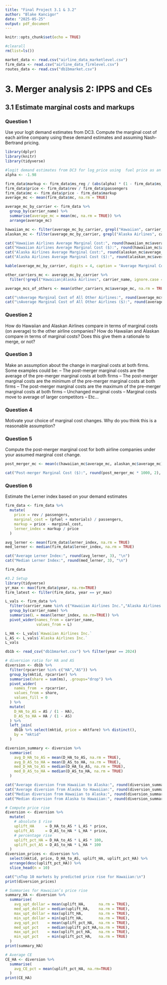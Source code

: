 ```yaml
---
title: "Final Project 3.1 & 3.2"
author: "Blake Kancigor"
date: "2025-05-25"
output: pdf_document
---
```


```r
knitr::opts_chunk$set(echo = TRUE)
```

```r
#clearall
rm(list=ls()) 
```

```r
market_data <- read.csv("airline_data_marketlevel.csv")
firm_data <- read.csv("airline_data_firmlevel.csv")
routes_data <- read.csv("db1bmarket.csv")
```

# 3. Merger analysis 2: IPPS and CEs


## 3.1 Estimate marginal costs and markups


### Question 1

Use your logit demand estimates from DC3. Compute the marginal cost of each airline company using
these demand estimates and assuming Nash-Bertrand pricing.

```r
library(dplyr)
library(knitr)
library(tidyverse)
```

```r
#logit demand estimates from DC3 for log_price using  fuel price as an instrument = -1.3318
alpha <- -1.98

firm_data$markup <- firm_data$ms_reg / (abs(alpha) * (1 - firm_data$ms_reg))
firm_data$price <- firm_data$rev / firm_data$passengers
firm_data$mc <- firm_data$price - firm_data$markup
average_mc <- mean(firm_data$mc, na.rm = TRUE)

average_mc_by_carrier <- firm_data %>%
  group_by(carrier_name) %>%
  summarise(average_mc = mean(mc, na.rm = TRUE)) %>%
  arrange(average_mc)

hawaiian_mc <- filter(average_mc_by_carrier, grepl("Hawaiian", carrier_name, ignore.case = TRUE))
alaskan_mc <- filter(average_mc_by_carrier, grepl("Alaska Airlines", carrier_name, ignore.case = TRUE))

cat("Hawaiian Airlines Average Marginal Cost:", round(hawaiian_mc$average_mc, 4), "\n")
cat("Hawaiian Airlines Average Marginal Cost ($):", round(hawaiian_mc$average_mc * 1000, 2), "\n")
cat("Alaska Airlines Average Marginal Cost:", round(alaskan_mc$average_mc, 4), "\n\n")
cat("Alaska Airlines Average Marginal Cost ($):", round(alaskan_mc$average_mc * 1000, 2), "\n\n")

kable(average_mc_by_carrier, digits = 4, caption = "Average Marginal Cost by Airline")

other_carriers_mc <- average_mc_by_carrier %>%
  filter(!grepl("Hawaiian|Alaska Airlines", carrier_name, ignore.case = TRUE))

average_mcs_of_others <- mean(other_carriers_mc$average_mc, na.rm = TRUE)

cat("\nAverage Marginal Cost of All Other Airlines:", round(average_mcs_of_others, 4), "\n")
cat("\nAverage Marginal Cost of All Other Airlines ($):", round(average_mcs_of_others * 1000, 2), "\n")

```



### Question 2

How do Hawaiian and Alaskan Airlines compare in terms of marginal costs (on average) to the other airline companies? How do Hawaiian and Alaskan compare in terms of marginal costs? Does this give them a rationale to merge, or not?

\textcolor{blue}{Based on the above marginal cost estimates, Alaska Airlines has a higher average marginal cost (159.62 dollars) than Hawaiian Airlines (105.10 dollars), but both are well below the airline industry average of 582.10 dollars across all other carriers. Although we should note that the average of "all other airlines" is probably inflated by skewed data that includes a long tail of smaller, less efificent airline carriers with unusually high costs. If we wanted to focus on only major competitors, the industry average would probably be closer to Hawaiian and Alaska's averages.}

\textcolor{blue}{The difference in costs between Alaska and Hawaiian might be a result of a few different factors including network structure and plane fleet efficiency. But, since they both are much lower than the industry average, it means they are both pretty efficient airlines. This might mean that if they merged, it could have operational synergies especially if Alaska's larger scale and greater routes could help optimize Hawaiian's operations since they're more isolated.}

\textcolor{blue}{Overall, the cost comparison does provide some economic justification for a merger. If the two airlines were able to successfully merge and integrate together, it could lower Hawaiian's marginal cost further, which would help the combined airline company compete more with other airlines. This would allow them to also hopefully pass on some of those savings to consumers, lowering ticket fares.}



### Question 3

Make an assumption about the change in marginal costs at both firms. Some examples could be:
– The post-merger marginal costs are the average of the pre-merger marginal costs at both firms
– The post-merger marginal costs are the minimum of the pre-merger marginal costs at both firms
– The post-merger marginal costs are the maximum of the pre-merger marginal costs at both firms
– Unchanged marginal costs
– Marginal costs move to average of larger competitors
– Etc...

\textcolor{blue}{We are going to assume that the post-merger marginal cost for the combined company is roughly the average of their pre-merger marginal costs. While not perfect, it is a conservative and reasonable middle-ground assumption. We think that it might be around there because there will be some operational efficiencies that will be realized through integration (shared infrastructure and workforce, improved aircraft utilization, centralized maintenance, etc.), but not so quickly or perfectly to fully bring one airlines's cost structure down to the other's. We think this allows us to account for the effects of partial cost synergies while not being too optimistic or pessimistic in projections.}



### Question 4

Motivate your choice of marginal cost changes. Why do you think this is a reasonable assumption?

\textcolor{blue}{As explained in question 3, we chose to model the post-merger marginal cost as the average of Hawaiian and Alaska's pre-merger marginal costs. We believe that it is reasonable to expect that the merged company would definitely realize some operational efficiencies, but not enough so to align one carrier's costs with the other and drastically change the structure in a short amount of time.}

\textcolor{blue}{Alaska's network and operations are definitely more scalable and are focused on the US mainland, while Hawaiian's cost base is probably higher because it's hub is in Hawaii and is thus more constrained. There are also more limited competitive pressures and higher fixed costs per route for Hawaiian. We think that some amount of cost-sharing is likely especially when it comes to fleet maintenance, scheduling, contracts with manufacturers/other suppliers, and other integrated areas in the post-merger company.}



### Question 5

Compute the post-merger marginal cost for both airline companies under your assumed marginal cost
change.

```r
post_merger_mc <- mean(c(hawaiian_mc$average_mc, alaskan_mc$average_mc))

cat("Post-merger Marginal Cost ($):", round(post_merger_mc * 1000, 2), "\n")
```

\textcolor{blue}{Based on the assumption that the merged company's marginal costs would be the average of the pre-merger costs, we calculate a post-merger marginal cost of 132.36 dollars. This reflects that middle between Hawaiian's relatively lower costs and Alaska's slightly higher ones, accounting for us expecting moderate efficiency gains without assuming perfect and full integration success in the short-term.}



### Question 6

Estimate the Lerner index based on your demand estimates

```r
firm_data <- firm_data %>%
  mutate(
    price = rev / passengers,
    marginal_cost = (pfuel + materials) / passengers,
    markup = price - marginal_cost,
    lerner_index = markup / price
  )

avg_lerner <- mean(firm_data$lerner_index, na.rm = TRUE)
med_lerner <- median(firm_data$lerner_index, na.rm = TRUE)

cat("Average Lerner Index:", round(avg_lerner, 3), "\n")
cat("Median Lerner Index:", round(med_lerner, 3), "\n")
```
```r
firm_data
```


\textcolor{blue}{Using our demand elasticity estimate of -1.3318 and the Nash-Bertrand pricing model, we calculated the Lerner Index for all airline data. The average and median Lerner Index are both 0.429, which means that airlines charge prices that are roughly 43 percent higher than their marginal cost.}

\textcolor{blue}{This menas that airlines definitely maintain a good degree of market power, even in such a competitive industry and market. Being able to keep decent markups of this magnitude probably comes from factors like route dominance, loyalty programs, and offering product differentiation (flight times, amenities, direct routes, etc).}

```r
#3.2 Setup
library(tidyverse)
yr_max <- max(firm_data$year, na.rm=TRUE)
firm_latest <- filter(firm_data, year == yr_max)

L_vals <- firm_data %>%
  filter(carrier_name %in% c("Hawaiian Airlines Inc.","Alaska Airlines Inc.")) %>%
  group_by(carrier_name) %>%
  summarise(L = mean(lerner_index, na.rm=TRUE)) %>%
  pivot_wider(names_from = carrier_name,
              values_from = L)

L_HA <- L_vals$`Hawaiian Airlines Inc.`
L_AS <- L_vals$`Alaska Airlines Inc.`
L_vals
```

```r
db1b <- read_csv("db1bmarket.csv") %>% filter(year == 2024)

# diversion ratio for HA and AS
diversion <- db1b %>%
  filter(rpcarrier %in% c("HA","AS")) %>%
  group_by(mktid, rpcarrier) %>%
  summarise(share = sum(ms), .groups="drop") %>%
  pivot_wider(
    names_from  = rpcarrier,
    values_from = share,
    values_fill = 0
  ) %>%
  mutate(
    D_HA_to_AS = AS / (1 - HA),
    D_AS_to_HA = HA / (1 - AS)
  ) %>%
  left_join(
    db1b %>% select(mktid, price = mktfare) %>% distinct(),
    by = "mktid"
  )

diversion_summary <- diversion %>%
  summarise(
    avg_D_HA_to_AS = mean(D_HA_to_AS, na.rm = TRUE),
    avg_D_AS_to_HA = mean(D_AS_to_HA, na.rm = TRUE),
    med_D_HA_to_AS = median(D_HA_to_AS, na.rm = TRUE),
    med_D_AS_to_HA = median(D_AS_to_HA, na.rm = TRUE)
  )

cat("Average diversion from Hawaiian to Alaska:", round(diversion_summary$avg_D_HA_to_AS, 3), "\n")
cat("Average diversion from Alaska to Hawaiian:", round(diversion_summary$avg_D_AS_to_HA, 3), "\n")
cat("Median diversion from Hawaiian to Alaska:", round(diversion_summary$med_D_HA_to_AS, 3), "\n")
cat("Median diversion from Alaska to Hawaiian:", round(diversion_summary$med_D_AS_to_HA, 3), "\n")
```

```r
# Compute price rise
diversion <- diversion %>%
  mutate(
    # absolute $ rise
    uplift_HA     = D_HA_to_AS * L_AS * price,
    uplift_AS     = D_AS_to_HA * L_HA * price,
    # percentage rise
    uplift_pct_HA = D_HA_to_AS * L_AS * 100,
    uplift_pct_AS = D_AS_to_HA * L_HA * 100
  )
diversion_prices <- diversion %>%
  select(mktid, price, D_HA_to_AS, uplift_HA, uplift_pct_HA) %>%
  arrange(desc(uplift_pct_HA)) %>%
  slice_head(n = 10)

cat("\nTop 10 markets by predicted price rise for Hawaiian:\n")
print(diversion_prices)
```

```r
# Summaries for Hawaiian’s price rise
summary_HA <- diversion %>%
  summarise(
    avg_upt_dollar = mean(uplift_HA,      na.rm = TRUE),
    med_upt_dollar = median(uplift_HA,    na.rm = TRUE),
    max_upt_dollar = max(uplift_HA,       na.rm = TRUE),
    min_upt_dollar = min(uplift_HA,       na.rm = TRUE),
    avg_upt_pct    = mean(uplift_pct_HA,  na.rm = TRUE),
    med_upt_pct    = median(uplift_pct_HA,na.rm = TRUE),
    max_upt_pct    = max(uplift_pct_HA,   na.rm = TRUE),
    min_upt_pct    = min(uplift_pct_HA,   na.rm = TRUE)
  )
print(summary_HA)
```

```r
# Average CE
CE_HA <- diversion %>%
  summarise(
    avg_CE_pct = mean(uplift_pct_HA, na.rm=TRUE)
  )
print(CE_HA)
```

